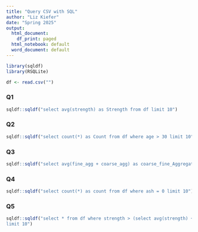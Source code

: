 ```yaml
---
title: "Query CSV with SQL"
author: "Liz Kiefer"
date: "Spring 2025"
output:
  html_document:
    df_print: paged
  html_notebook: default
  word_document: default
---
```


```r
library(sqldf)
library(RSQLite)

df <- read.csv("")

```

### Q1
```r
sqldf::sqldf("select avg(strength) as Strength from df limit 10")
```

### Q2
```r
sqldf::sqldf("select count(*) as Count from df where age > 30 limit 10")
```

### Q3
```r
sqldf::sqldf("select avg(fine_agg + coarse_agg) as coarse_fine_Aggregate from df where strength > 50 limit 10")
```

### Q4
```r
sqldf::sqldf("select count(*) as count from df where ash = 0 limit 10")
```

### Q5
```r
sqldf::sqldf("select * from df where strength > (select avg(strength) + 3 * stdev(strength) from df) or strength < (select avg(strength) - 3 * stdev(strength) from df)
limit 10")
```